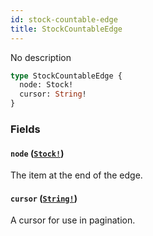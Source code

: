 ```yaml
---
id: stock-countable-edge
title: StockCountableEdge
---
```


No description

```graphql
type StockCountableEdge {
  node: Stock!
  cursor: String!
}
```

### Fields

#### `node` ([`Stock!`](/developer/api-reference/objects/stock))

The item at the end of the edge.

#### `cursor` ([`String!`](/developer/api-reference/scalars/string))

A cursor for use in pagination.
